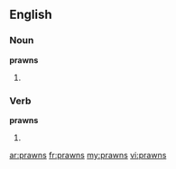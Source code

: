 ==English==

===Noun===
'''prawns'''

# {{plural of|[[prawn]]}}

===Verb===
'''prawns'''

# {{third-person singular of|[[prawn]]}}

[[ar:prawns]]
[[fr:prawns]]
[[my:prawns]]
[[vi:prawns]]